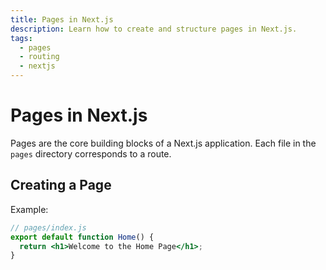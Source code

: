 ```yaml
---
title: Pages in Next.js
description: Learn how to create and structure pages in Next.js.
tags:
  - pages
  - routing
  - nextjs
---
```


# Pages in Next.js

Pages are the core building blocks of a Next.js application. Each file in the `pages` directory corresponds to a route.

## Creating a Page

Example:
```jsx
// pages/index.js
export default function Home() {
  return <h1>Welcome to the Home Page</h1>;
}